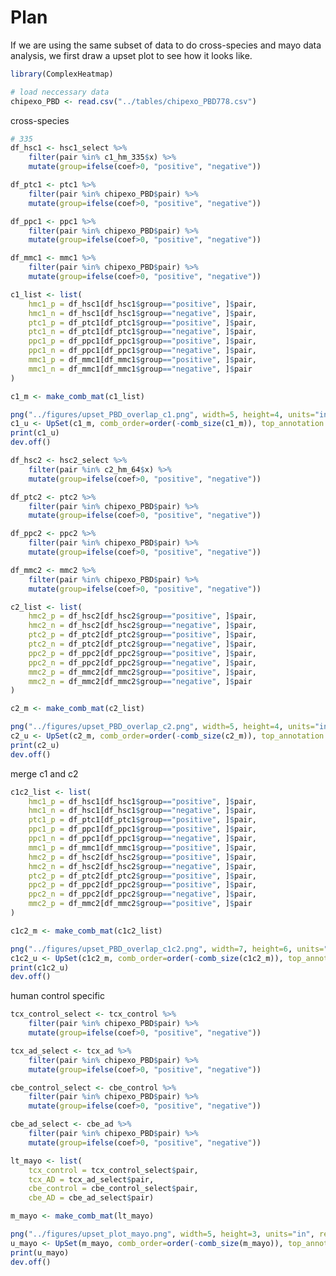 # Plan

If we are using the same subset of data to do cross-species and mayo data analysis,
we first draw a upset plot to see how it looks like.

```r
library(ComplexHeatmap)
```


```r
# load neccessary data
chipexo_PBD <- read.csv("../tables/chipexo_PBD778.csv")

```

cross-species

```r
# 335
df_hsc1 <- hsc1_select %>% 
    filter(pair %in% c1_hm_335$x) %>% 
    mutate(group=ifelse(coef>0, "positive", "negative"))

df_ptc1 <- ptc1 %>% 
    filter(pair %in% chipexo_PBD$pair) %>% 
    mutate(group=ifelse(coef>0, "positive", "negative"))

df_ppc1 <- ppc1 %>% 
    filter(pair %in% chipexo_PBD$pair) %>% 
    mutate(group=ifelse(coef>0, "positive", "negative"))

df_mmc1 <- mmc1 %>% 
    filter(pair %in% chipexo_PBD$pair) %>% 
    mutate(group=ifelse(coef>0, "positive", "negative"))

c1_list <- list(
    hmc1_p = df_hsc1[df_hsc1$group=="positive", ]$pair,
    hmc1_n = df_hsc1[df_hsc1$group=="negative", ]$pair,
    ptc1_p = df_ptc1[df_ptc1$group=="positive", ]$pair,
    ptc1_n = df_ptc1[df_ptc1$group=="negative", ]$pair,
    ppc1_p = df_ppc1[df_ppc1$group=="positive", ]$pair,
    ppc1_n = df_ppc1[df_ppc1$group=="negative", ]$pair,
    mmc1_p = df_mmc1[df_mmc1$group=="positive", ]$pair,
    mmc1_n = df_mmc1[df_mmc1$group=="negative", ]$pair
)

c1_m <- make_comb_mat(c1_list)

png("../figures/upset_PBD_overlap_c1.png", width=5, height=4, units="in", res=400)
c1_u <- UpSet(c1_m, comb_order=order(-comb_size(c1_m)), top_annotation = upset_top_annotation(c1_m, add_numbers=TRUE))
print(c1_u)
dev.off()
```

```r
df_hsc2 <- hsc2_select %>% 
    filter(pair %in% c2_hm_64$x) %>% 
    mutate(group=ifelse(coef>0, "positive", "negative"))

df_ptc2 <- ptc2 %>% 
    filter(pair %in% chipexo_PBD$pair) %>% 
    mutate(group=ifelse(coef>0, "positive", "negative"))

df_ppc2 <- ppc2 %>% 
    filter(pair %in% chipexo_PBD$pair) %>% 
    mutate(group=ifelse(coef>0, "positive", "negative"))

df_mmc2 <- mmc2 %>% 
    filter(pair %in% chipexo_PBD$pair) %>% 
    mutate(group=ifelse(coef>0, "positive", "negative"))

c2_list <- list(
    hmc2_p = df_hsc2[df_hsc2$group=="positive", ]$pair,
    hmc2_n = df_hsc2[df_hsc2$group=="negative", ]$pair,
    ptc2_p = df_ptc2[df_ptc2$group=="positive", ]$pair,
    ptc2_n = df_ptc2[df_ptc2$group=="negative", ]$pair,
    ppc2_p = df_ppc2[df_ppc2$group=="positive", ]$pair,
    ppc2_n = df_ppc2[df_ppc2$group=="negative", ]$pair,
    mmc2_p = df_mmc2[df_mmc2$group=="positive", ]$pair,
    mmc2_n = df_mmc2[df_mmc2$group=="negative", ]$pair
)

c2_m <- make_comb_mat(c2_list)

png("../figures/upset_PBD_overlap_c2.png", width=5, height=4, units="in", res=400)
c2_u <- UpSet(c2_m, comb_order=order(-comb_size(c2_m)), top_annotation = upset_top_annotation(c2_m, add_numbers=TRUE))
print(c2_u)
dev.off()
```

merge c1 and c2

```r
c1c2_list <- list(
    hmc1_p = df_hsc1[df_hsc1$group=="positive", ]$pair,
    hmc1_n = df_hsc1[df_hsc1$group=="negative", ]$pair,
    ptc1_p = df_ptc1[df_ptc1$group=="positive", ]$pair,
    ppc1_p = df_ppc1[df_ppc1$group=="positive", ]$pair,
    ppc1_n = df_ppc1[df_ppc1$group=="negative", ]$pair,
    mmc1_p = df_mmc1[df_mmc1$group=="positive", ]$pair,
    hmc2_p = df_hsc2[df_hsc2$group=="positive", ]$pair,
    hmc2_n = df_hsc2[df_hsc2$group=="negative", ]$pair,
    ptc2_p = df_ptc2[df_ptc2$group=="positive", ]$pair,
    ppc2_p = df_ppc2[df_ppc2$group=="positive", ]$pair,
    ppc2_n = df_ppc2[df_ppc2$group=="negative", ]$pair,
    mmc2_p = df_mmc2[df_mmc2$group=="positive", ]$pair
)

c1c2_m <- make_comb_mat(c1c2_list)

png("../figures/upset_PBD_overlap_c1c2.png", width=7, height=6, units="in", res=400)
c1c2_u <- UpSet(c1c2_m, comb_order=order(-comb_size(c1c2_m)), top_annotation = upset_top_annotation(c1c2_m, add_numbers=TRUE))
print(c1c2_u)
dev.off()

```

human control specific
```r
tcx_control_select <- tcx_control %>%
    filter(pair %in% chipexo_PBD$pair) %>% 
    mutate(group=ifelse(coef>0, "positive", "negative"))

tcx_ad_select <- tcx_ad %>%
    filter(pair %in% chipexo_PBD$pair) %>% 
    mutate(group=ifelse(coef>0, "positive", "negative"))

cbe_control_select <- cbe_control %>%
    filter(pair %in% chipexo_PBD$pair) %>% 
    mutate(group=ifelse(coef>0, "positive", "negative"))

cbe_ad_select <- cbe_ad %>%
    filter(pair %in% chipexo_PBD$pair) %>% 
    mutate(group=ifelse(coef>0, "positive", "negative"))

lt_mayo <- list(
    tcx_control = tcx_control_select$pair, 
    tcx_AD = tcx_ad_select$pair,
    cbe_control = cbe_control_select$pair,
    cbe_AD = cbe_ad_select$pair)

m_mayo <- make_comb_mat(lt_mayo)

png("../figures/upset_plot_mayo.png", width=5, height=3, units="in", res=400)
u_mayo <- UpSet(m_mayo, comb_order=order(-comb_size(m_mayo)), top_annotation=upset_top_annotation(m_mayo, add_numbers=TRUE))
print(u_mayo)
dev.off()
```


